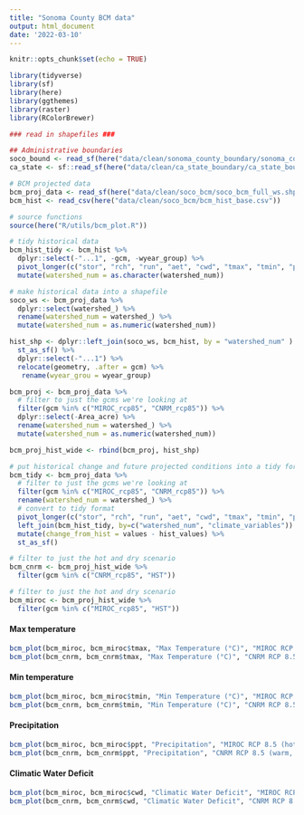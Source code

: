 ```yaml
---
title: "Sonoma County BCM data"
output: html_document
date: '2022-03-10'
---
```


```r
knitr::opts_chunk$set(echo = TRUE)
```


```r
library(tidyverse)
library(sf)
library(here)
library(ggthemes)
library(raster)
library(RColorBrewer)
```

```r
### read in shapefiles ###

## Administrative boundaries
soco_bound <- read_sf(here("data/clean/sonoma_county_boundary/sonoma_county_boundary.shp"))
ca_state <- sf::read_sf(here("data/clean/ca_state_boundary/ca_state_boundary.shp"))

# BCM projected data
bcm_proj_data <- read_sf(here("data/clean/soco_bcm/soco_bcm_full_ws.shp"))
bcm_hist <- read_csv(here("data/clean/soco_bcm/bcm_hist_base.csv"))
```

```r
# source functions
source(here("R/utils/bcm_plot.R"))
```

```r
# tidy historical data
bcm_hist_tidy <- bcm_hist %>% 
  dplyr::select(-"...1", -gcm, -wyear_group) %>% 
  pivot_longer(c("stor", "rch", "run", "aet", "cwd", "tmax", "tmin", "ppt", "pet"), names_to = "climate_variables", values_to = "hist_values") %>% 
  mutate(watershed_num = as.character(watershed_num))
```

```r
# make historical data into a shapefile
soco_ws <- bcm_proj_data %>% 
  dplyr::select(watershed_) %>% 
  rename(watershed_num = watershed_) %>% 
  mutate(watershed_num = as.numeric(watershed_num))

hist_shp <- dplyr::left_join(soco_ws, bcm_hist, by = "watershed_num" ) %>% 
  st_as_sf() %>% 
  dplyr::select(-"...1") %>% 
  relocate(geometry, .after = gcm) %>% 
   rename(wyear_grou = wyear_group) 

bcm_proj <- bcm_proj_data %>% 
  # filter to just the gcms we're looking at
  filter(gcm %in% c("MIROC_rcp85", "CNRM_rcp85")) %>% 
  dplyr::select(-Area_acre) %>% 
  rename(watershed_num = watershed_) %>% 
  mutate(watershed_num = as.numeric(watershed_num))

bcm_proj_hist_wide <- rbind(bcm_proj, hist_shp)
```


```r
# put historical change and future projected conditions into a tidy format
bcm_tidy <- bcm_proj_data %>% 
  # filter to just the gcms we're looking at
  filter(gcm %in% c("MIROC_rcp85", "CNRM_rcp85")) %>% 
  rename(watershed_num = watershed_) %>% 
  # convert to tidy format
  pivot_longer(c("stor", "rch", "run", "aet", "cwd", "tmax", "tmin", "ppt", "pet"), names_to = "climate_variables", values_to = "values") %>% 
  left_join(bcm_hist_tidy, by=c("watershed_num", "climate_variables")) %>% 
  mutate(change_from_hist = values - hist_values) %>% 
  st_as_sf()
```

```r
# filter to just the hot and dry scenario
bcm_cnrm <- bcm_proj_hist_wide %>% 
  filter(gcm %in% c("CNRM_rcp85", "HST"))

# filter to just the hot and dry scenario
bcm_miroc <- bcm_proj_hist_wide %>% 
  filter(gcm %in% c("MIROC_rcp85", "HST"))
```

#### **Max temperature**

```r
bcm_plot(bcm_miroc, bcm_miroc$tmax, "Max Temperature (°C)", "MIROC RCP 8.5 (hot, low rainfall)", "YlOrBr", col_limits = c(16,29))
bcm_plot(bcm_cnrm, bcm_cnrm$tmax, "Max Temperature (°C)", "CNRM RCP 8.5 (warm, high rainfall)", "YlOrBr", col_limits = c(16,29))
```


#### **Min temperature**

```r
bcm_plot(bcm_miroc, bcm_miroc$tmin, "Min Temperature (°C)", "MIROC RCP 8.5 (hot, low rainfall)", "Blues", pal_dir = -1, col_limits = c(6,14))
bcm_plot(bcm_cnrm, bcm_cnrm$tmin, "Min Temperature (°C)", "CNRM RCP 8.5 (warm, high rainfall)", "Blues", pal_dir = -1, col_limits = c(6,14))
```

#### **Precipitation**

```r
bcm_plot(bcm_miroc, bcm_miroc$ppt, "Precipitation", "MIROC RCP 8.5 (hot, low rainfall)", "YlGnBu", col_limits = c(34,198))
bcm_plot(bcm_cnrm, bcm_cnrm$ppt, "Precipitation", "CNRM RCP 8.5 (warm, high rainfall)", "YlGnBu", col_limits = c(34,198))
```


#### **Climatic Water Deficit**

```r
bcm_plot(bcm_miroc, bcm_miroc$cwd, "Climatic Water Deficit", "MIROC RCP 8.5 (hot, low rainfall)", "YlOrRd", col_limits = c(43,83))
bcm_plot(bcm_cnrm, bcm_cnrm$cwd, "Climatic Water Deficit", "CNRM RCP 8.5 (warm, high rainfall)", "YlOrRd", col_limits = c(43,83))
```


